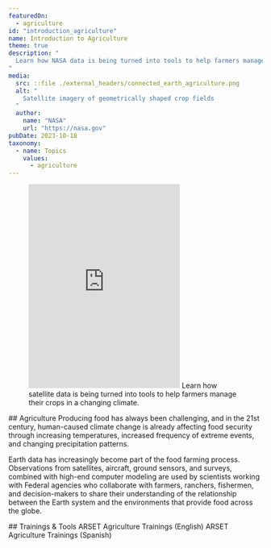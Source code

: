 ```yaml
---
featuredOn:
  - agriculture
id: "introduction_agriculture"
name: Introduction to Agriculture
theme: true
description: "
  Learn how NASA data is being turned into tools to help farmers manage their crops in a changing climate.
"
media:
  src: ::file ./external_headers/connected_earth_agriculture.png
  alt: "
    Satellite imagery of geometrically shaped crop fields
  "
  author:
    name: "NASA"
    url: "https://nasa.gov"
pubDate: 2023-10-18
taxonomy:
  - name: Topics
    values:
      - agriculture
---
```



<Block type="wide">
  <Figure>
    <Embed
      height="405"
      src="https://www.youtube.com/embed/YbEV6vA-xgM"
      title="NASA and Agriculture"
    />
    <Caption attrAuthor="NASA" attrUrl="https://nasa.gov/">
      Learn how satellite data is being turned into tools to help farmers manage their crops in a changing climate.
    </Caption>
  </Figure>
</Block>

<Block type="wide">
  <Prose>
  ## Agriculture
  Producing food has always been challenging, and in the 21st century, human-caused climate change is already affecting food security through increasing temperatures, increased frequency of extreme events, and changing precipitation patterns.

  Earth data has increasingly become part of the food farming process. Observations from satellites, aircraft, ground sensors, and surveys, combined with high-end computer modeling are used by scientists working with Federal agencies who collaborate with farmers, ranchers, fishermen, and decision-makers to share their understanding of the relationship between the Earth system and the environments that provide food across the globe.
  </Prose>
</Block>

<Carousel contentArray={contentArray}/>

<Block type="wide">
  <Prose>
    ## Trainings & Tools
    <Link to="https://appliedsciences.nasa.gov/what-we-do/capacity-building/arset/arset-agriculture-trainings">
      ARSET Agriculture Trainings (English)
    </Link>
    <Link to="https://appliedsciences.nasa.gov/what-we-do/capacity-building/arset/arset-agriculture-trainings?title=&languages=5">
      ARSET Agriculture Trainings (Spanish)
    </Link>
  </Prose>
</Block>
